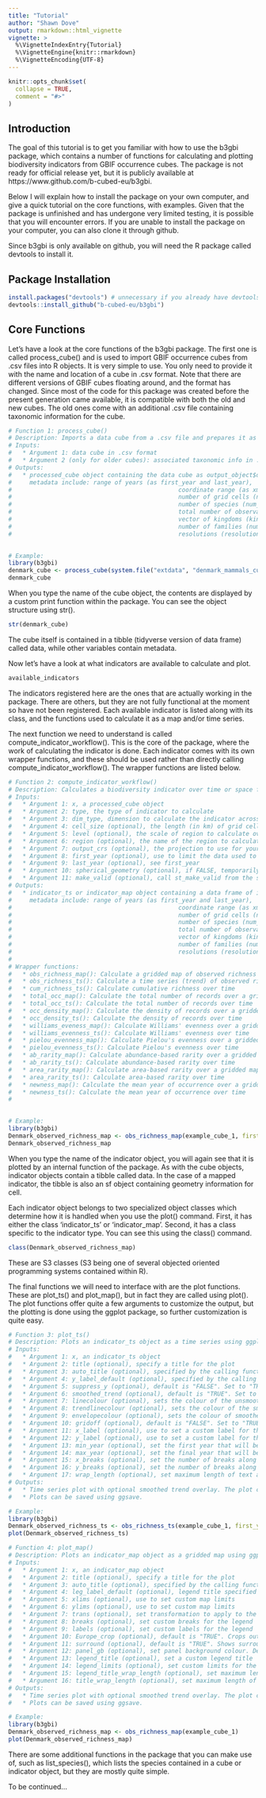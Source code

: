 ```yaml
---
title: "Tutorial"
author: "Shawn Dove"
output: rmarkdown::html_vignette
vignette: >
  %\VignetteIndexEntry{Tutorial}
  %\VignetteEngine{knitr::rmarkdown}
  %\VignetteEncoding{UTF-8}
---
```


```r
knitr::opts_chunk$set(
  collapse = TRUE,
  comment = "#>"
)
```


## Introduction

The goal of this tutorial is to get you familiar with how to use the b3gbi package, which contains a number of functions for calculating and plotting biodiversity indicators from GBIF occurrence cubes.
The package is not ready for official release yet, but it is publicly available at https://www.github.com/b-cubed-eu/b3gbi. 

Below I will explain how to install the package on your own computer, and give a quick tutorial on the core functions, with examples. Given that the package is unfinished and has undergone very limited testing, it is possible that you will encounter errors.
If you are unable to install the package on your computer, you can also clone it through github.

Since b3gbi is only available on github, you will need the R package called devtools to install it.

## Package Installation

```r

install.packages("devtools") # unnecessary if you already have devtools
devtools::install_github("b-cubed-eu/b3gbi")

```

## Core Functions

Let's have a look at the core functions of the b3gbi package. The first one is called process_cube() and is used to import GBIF occurrence cubes from .csv files into R objects.
It is very simple to use. You only need to provide it with the name and location of a cube in .csv format. Note that there are different versions of GBIF cubes floating around, and the format has changed. Since most of the code for this package was created before the present generation came available, it is compatible with both the old and new cubes.
The old ones come with an additional .csv file containing taxonomic information for the cube.


```r
# Function 1: process_cube()
# Description: Imports a data cube from a .csv file and prepares it as a processed_cube object for indicator calculations and plotting.
# Inputs: 
#   * Argument 1: data cube in .csv format 
#   * Argument 2 (only for older cubes): associated taxonomic info in .csv format
# Outputs:
#   * processed_cube object containing the data cube as output_object$data along with various metadata.
#     metadata include: range of years (as first_year and last_year), 
#												coordinate range (as xmin, xmax, ymin, ymax), 
#												number of grid cells (num_cells), 
#												number of species (num_species), 
#												total number of observations (num_obs), 
#												vector of kingdoms (kingdoms), 
#												number of families (num_families),
#												resolutions (resolution)
												

# Example:
library(b3gbi)
denmark_cube <- process_cube(system.file("extdata", "denmark_mammals_cube_eqdgc.csv", package="b3gbi"))
denmark_cube

```

When you type the name of the cube object, the contents are displayed by a custom print function within the package. You can see the object structure using str().

```r
str(denmark_cube)
```

The cube itself is contained in a tibble (tidyverse version of data frame) called data, while other variables contain metadata.

Now let's have a look at what indicators are available to calculate and plot.

```r
available_indicators
```

The indicators registered here are the ones that are actually working in the package. There are others, but they are not fully functional at the moment so have not been registered.
Each available indicator is listed along with its class, and the functions used to calculate it as a map and/or time series.

The next function we need to understand is called compute_indicator_workflow(). This is the core of the package, where the work of calculating the indicator is done.
Each indicator comes with its own wrapper functions, and these should be used rather than directly calling compute_indicator_workflow(). The wrapper functions are listed below.


```r
# Function 2: compute_indicator_workflow()
# Description: Calculates a biodiversity indicator over time or space from a processed_cube object. Should be called by one of the wrapper functions listed below. 
# Inputs: 
#   * Argument 1: x, a processed_cube object
#   * Argument 2: type, the type of indicator to calculate
#   * Argument 3: dim_type, dimension to calculate the indicator across (time, 'ts', or space, 'map').
#   * Argument 4: cell_size (optional), the length (in km) of grid cells to use
#   * Argument 5: level (optional), the scale of region to calculate over (country, continent, world). Uses the whole cube by default.
#   * Argument 6: region (optional), the name of the region to calculate over (e.g. Germany, Europe). Uses the whole cube by default.
#   * Argument 7: output_crs (optional), the projection to use for your calculated indicator if you don't want the default.
#   * Argument 8: first_year (optional), use to limit the data used to calculate the indicator to a narrower range than the cube
#   * Argument 9: last_year (optional), see first_year
#   * Argument 10: spherical_geometry (optional), if FALSE, temporarily turn off spherical geometry when calculating indicator
#   * Argument 11: make_valid (optional), call st_make_valid from the sf package to fix geometry issues if you are getting errors
# Outputs:
#   * indicator_ts or indicator_map object containing a data frame of indicator values mapped to years or grid cells, along with various metadata.
#     metadata include: range of years (as first_year and last_year), 
#												coordinate range (as xmin, xmax, ymin, ymax), 
#												number of grid cells (num_cells), 
#												number of species (num_species), 
#												total number of observations (num_obs), 
#												vector of kingdoms (kingdoms), 
#												number of families (num_families),
#												resolutions (resolution)
#
# Wrapper functions:
#   * obs_richness_map(): Calculate a gridded map of observed richness
#   * obs_richness_ts(): Calculate a time series (trend) of observed richness
#   * cum_richness_ts(): Calculate cumulative richness over time
#   * total_occ_map(): Calculate the total number of records over a gridded map
#   * total_occ_ts(): Calculate the total number of records over time
#   * occ_density_map(): Calculate the density of records over a gridded map
#   * occ_density_ts(): Calculate the density of records over time
#   * williams_eveness_map(): Calculate Williams' evenness over a gridded map
#   * williams_evenness_ts(): Calculate Williams' evenness over time
#   * pielou_evenness_map(): Calculate Pielou's evenness over a gridded map
#   * pielou_evenness_ts(): Calculate Pielou's evenness over time
#   * ab_rarity_map(): Calculate abundance-based rarity over a gridded map
#   * ab_rarity_ts(): Calculate abundance-based rarity over time
#   * area_rarity_map(): Calculate area-based rarity over a gridded map
#   * area_rarity_ts(): Calculate area-based rarity over time
#   * newness_map(): Calculate the mean year of occurrence over a gridded map
#   * newness_ts(): Calculate the mean year of occurrence over time
# 

					
# Example:
library(b3gbi)
Denmark_observed_richness_map <- obs_richness_map(example_cube_1, first_year = 1980) 
Denmark_observed_richness_map

```

When you type the name of the indicator object, you will again see that it is plotted by an internal function of the package.
As with the cube objects, indicator objects contain a tibble called data. In the case of a mapped indicator, the tibble is also an sf object containing geometry information for cell.

Each indicator object belongs to two specialized object classes which determine how it is handled when you use the plot() command.
First, it has either the class 'indicator_ts' or 'indicator_map'. Second, it has a class specific to the indicator type.
You can see this using the class() command.

```r
class(Denmark_observed_richness_map)
```

These are S3 classes (S3 being one of several objected oriented programming systems contained within R).

The final functions we will need to interface with are the plot functions. These are plot_ts() and plot_map(), but in fact they are called using plot().
The plot functions offer quite a few arguments to customize the output, but the plotting is done using the ggplot package, so further customization is quite easy.

```r
# Function 3: plot_ts()
# Description: Plots an indicator_ts object as a time series using ggplot. Called by plot().
# Inputs: 
#   * Argument 1: x, an indicator_ts object 
#   * Argument 2: title (optional), specify a title for the plot
#   * Argument 3: auto_title (optional), specified by the calling function if title is set to "auto"
#   * Argument 4: y_label_default (optional), specified by the calling function if no y_label is provided
#   * Argument 5: suppress_y (optional), default is "FALSE". Set to "TRUE" to turn off y axis text
#   * Argument 6: smoothed_trend (optional), default is "TRUE". Set to "FALSE" to avoid displaying only the time series, without a smoothed trend 
#   * Argument 7: linecolour (optional), sets the colour of the unsmoothed time series line
#   * Argument 8: trendlinecolour (optional), sets the colour of the smoothed trend line 
#   * Argument 9: envelopecolour (optional), sets the colour of smoothed trend envelope
#   * Argument 10: gridoff (optional), default is "FALSE". Set to "TRUE" to turn off grid lines on the plot  
#   * Argument 11: x_label (optional), use to set a custom label for the x-axis
#   * Argument 12: y_label (optional), use to set a custom label for the y-axis
#   * Argument 13: min_year (optional), set the first year that will be plotted
#   * Argument 14: max_year (optional), set the final year that will be plotted
#   * Argument 15: x_breaks (optional), set the number of breaks along the x-axis
#   * Argument 16: y_breaks (optional), set the number of breaks along the y-axis
#   * Argument 17: wrap_length (optional), set maximum length of text allowed on a single line for the plot title
# Outputs:
#   * Time series plot with optional smoothed trend overlay. The plot can be further customized (beyond the provided arguments) using ggplot functions.
#   * Plots can be saved using ggsave.

# Example:
library(b3gbi)
Denmark_observed_richness_ts <- obs_richness_ts(example_cube_1, first_year = 1980) 
plot(Denmark_observed_richness_ts)

```


```r
# Function 4: plot_map()
# Description: Plots an indicator_map object as a gridded map using ggplot. Called by plot().
# Inputs: 
#   * Argument 1: x, an indicator_map object 
#   * Argument 2: title (optional), specify a title for the plot
#   * Argument 3: auto_title (optional), specified by the calling function if title is set to "auto"
#   * Argument 4: leg_label_default (optional), legend title specified by the calling function if no leg_label is provided
#   * Argument 5: xlims (optional), use to set custom map limits
#   * Argument 6: ylims (optional), use to set custom map limits 
#   * Argument 7: trans (optional), set transformation to apply to the legend, e.g. "log10"
#   * Argument 8: breaks (optional), set custom breaks for the legend
#   * Argument 9: labels (optional), set custom labels for the legend
#   * Argument 10: Europe_crop (optional), default is "TRUE". Crops outlying islands when plotting a continental map of Europe. You can set this to "FALSE" to show the islands, but the output will be less pretty.  
#   * Argument 11: surround (optional), default is "TRUE". Shows surrounding countries when plotting a single country. Set to "FALSE" to show only the country of interest, but output will be less pretty.
#   * Argument 12: panel_gb (optional), set panel background colour. Default is "white".
#   * Argument 13: legend_title (optional), set a custom legend title
#   * Argument 14: legend_limits (optional), set custom limits for the legend
#   * Argument 15: legend_title_wrap_length (optional), set maximum length of text allowed on a single line for the legend title
#   * Argument 16: title_wrap_length (optional), set maximum length of text allowed on a single line for the plot title
# Outputs:
#   * Time series plot with optional smoothed trend overlay. The plot can be further customized (beyond the provided arguments) using ggplot functions.
#   * Plots can be saved using ggsave.

# Example:
library(b3gbi)
Denmark_observed_richness_map <- obs_richness_map(example_cube_1) 
plot(Denmark_observed_richness_map)

```

There are some additional functions in the package that you can make use of, such as list_species(), which lists the species contained in a cube or indicator object, but they are mostly quite simple.

To be continued...
